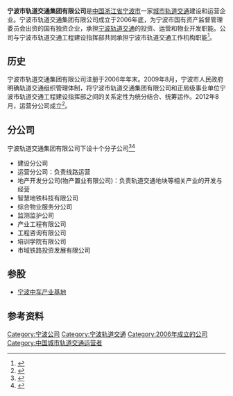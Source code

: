 {{Infobox_Company
  | company_name   = 宁波市轨道交通集团有限公司
  | company_logo   = Ningbo Rail Transit.png
  | image          = Outside operation control center, Ningbo Rail Transit.JPG
  | image_caption  = 宁波轨道交通集团总部
  | image_size     = 300px
  | company_type   = 国有企业
  | company_slogan = 轨道交通，创造和美新生活
  | foundation     = 2006年
  | location       = [[浙江省|浙江省]][[宁波市|宁波市]]宁穿路3399号
  | key_people     = 总经理：[[尹文德|尹文德]]
  | sales          = 
  | profit         =
  | asset          = 
  | market_value   =
  | parent         = 
  | subsid         = 
  | num_employees  = 
  | industry       = 城市轨道交通
  | products       = 城市轨道交通管理、服务
  | revenue        =
  | homepage       = [http://www.nbmetro.com www.nbmetro.com]
  | telephone_no   = 0574-83884699
  | zip_code       = 315101
}}
'''宁波市轨道交通集团有限公司'''是[[中国|中国]][[浙江省|浙江省]][[宁波市|宁波市]]一家[[城市轨道交通|城市轨道交通]]建设和运营企业。宁波市轨道交通集团有限公司成立于2006年底，为宁波市国有资产监督管理委员会出资的国有独资企业，承担[[宁波轨道交通|宁波轨道交通]]的投资、运营和物业开发职能。公司与宁波市轨道交通工程建设指挥部共同承担宁波市轨道交通工作机构职能<ref>{{cite web|url=http://cmspub.cnnb.com.cn/nbgdjt/system/2009/08/24/010067439.shtml|title=市委办公厅 市政府办公厅关于明确轨道交通组织管理体制的有关意见|publisher=中共宁波市委办公厅|date=2009-08-24|accessdate=2014-04-15|deadurl=yes|archiveurl=https://web.archive.org/web/20140808043335/http://cmspub.cnnb.com.cn/nbgdjt/system/2009/08/24/010067439.shtml|archivedate=2014-08-08}}</ref>。

== 历史 ==
宁波市轨道交通集团有限公司注册于2006年年末。2009年8月，宁波市人民政府明确轨道交通组织管理体制，将宁波市轨道交通集团有限公司和正局级事业单位宁波市轨道交通工程建设指挥部之间的关系定性为统分结合、统筹运作。2012年8月，运营分公司成立<ref>{{cite web|url=http://www.nbmetro.com/news_dt.php?info/222|title=宁波市轨道交通集团有限公司运营分公司挂牌成立|publisher=宁波轨道交通网|date=2012-08-28|accessdate=2014-04-15|archive-date=2014-08-08|archive-url=https://web.archive.org/web/20140808134357/http://www.nbmetro.com/news_dt.php?info%2F222|dead-url=no}}</ref>。

== 分公司 ==
宁波轨道交通集团有限公司下设十个分子公司<ref>{{cite web|url=http://www.nbmetro.com/about_organize.php|title=宁波市轨道交通集团有限公司组织结构|publisher=宁波轨道交通|accessdate=2017-12-19|archive-date=2021-10-09|archive-url=https://web.archive.org/web/20211009233228/http://www.nbmetro.com/about_organize.php|dead-url=no}}</ref><ref>{{cite web|url=http://news.cnnb.com.cn/system/2022/02/10/030328574.shtml|title=宁波市市域铁路投资发展有限公司挂牌成立 透露啥信号？|publisher=中国宁波网|author=张燕|date=2022-02-10|accessdate=2022-02-11|archiveurl=https://web.archive.org/web/20220210103958/http://news.cnnb.com.cn/system/2022/02/10/030328574.shtml|archivedate=2022-02-10|dead-url=no}}</ref>
* 建设分公司
* 运营分公司：负责线路运营
* 地产开发分公司(物产置业有限公司)：负责轨道交通地块等相关产业的开发与经营
* 智慧地铁科技有限公司
* 综合物业服务分公司
* 监测监护公司
* 产业工程有限公司
* 工程咨询有限公司
* 培训学院有限公司
* 市域铁路投资发展有限公司

== 参股 ==
* [[宁波中车产业基地|宁波中车产业基地]]

== 参考资料 ==
{{reflist}}

[[Category:宁波公司|Category:宁波公司]]
[[Category:宁波轨道交通|Category:宁波轨道交通]]
[[Category:2006年成立的公司|Category:2006年成立的公司]]
[[Category:中国城市轨道交通运营者|Category:中国城市轨道交通运营者]]